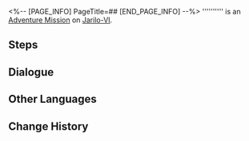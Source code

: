 <%-- [PAGE_INFO]
PageTitle=##
[END_PAGE_INFO] --%>
{{Stub|Dialogue.}}
{{Mission Infobox
|id            = 8024204
|title         = 
|image         = <!--Mission .png-->
|type          = Adventure
|event_name    = 
|chapter       = 
|requirements  = [[Adventure Mission]] ''[[Old Friends, New Friends?]]'' completed
|summary       = <!--official mission summary from Fate's Atlas-->
|characters    = Trailblazer
|startLocation = [[Jarilo-VI]] - [[Boulder Town]]
|world         = Jarilo-VI
|area          = Boulder Town
|prev          = Old Friends, New Friends?
|next          = 
|rewards       = 
}}
'''''''''' is an [[Adventure Mission]] on [[Jarilo-VI]].

==Steps==


<!--
==Gameplay Notes==

--><!--
==Trial Character==

-->
==Dialogue==
{{Stub Dialogue}}

{{Dialogue End}}

==Other Languages==
{{Other Languages
|en   = 
|zhs  = 
|zht  = 
|ja   = 
|ko   = 
|es   = 
|fr   = 
|ru   = 
|th   = 
|vi   = 
|de   = 
|id   = 
|pt   = 
}}

==Change History==
{{Change History|2.4}}
